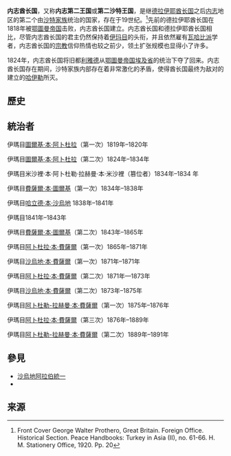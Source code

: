 {{NoteTA|1=zh-cn:奥斯曼帝国;zh-tw:鄂圖曼帝國;zh-hk:奧托曼帝國;|2=zh-cn:沙特;zh-hant:沙特;zh-tw:沙烏地}}{{Infobox Former Country
|native_name = {{rtl-lang|ar|إمارة نجد}}
|conventional_long_name  = 内志酋长国
|common_name  = 内志
|continent    = 亚洲
|region       = 中东
|country      = 沙特阿拉伯
|year_start   = 1818年
|year_end     = 1891年
|event_start  = 建立
|event1       = 夺回[[利雅德|利雅德]]
|date_event1  = 1824年
|event_end    = 穆雷达之战
|p1=埃及省
|s1=杰贝勒沙马尔酋长国
|s2=特鲁西尔阿曼
|flag_s1=Flag of the Emirate of Ha'il.svg
|flag_s2=Flag of the Trucial States.svg
|flag_p1=Flag of Egypt (1844-1867).svg
|image_map = Second Saudi State.svg
|image_flag = Flag of the Second Saudi State.svg
|flag_type = 国旗
|capital = 利雅得
|latd=24|latm=64|latNS=N|longd=46|longm=74|longEW=E
|common_languages = [[阿拉伯语|阿拉伯语]]、[[波斯语|波斯语]]、[[奥斯曼土耳其语|奥斯曼土耳其语]]
|government_type = 君主制
|title_leader = [[沙特阿拉伯国王|伊玛目]]
|leader1 = 图尔基·本·阿卜杜拉<small>（首）</small>
|year_leader1 = 1819–1820
|leader2 = 阿卜杜勒·拉赫曼·本·费萨尔·图尔基<small>（末）</small>
|year_leader2 = 1889–1891
|religion = [[伊斯兰教|伊斯兰教]][[逊尼派|逊尼派]]
|today = {{KSA}}<br/>{{QAT}}<ref>Alexei Vassiliev, ''The History of Saudi Arabia'', London, UK: Al Saqi Books, 1998, p. 185</ref><br/>{{UAE}}<ref name="#1">Vassiliev, p. 165, 186</ref><br/>{{OMN}}<ref name="#1"/><br/>{{BHR}}<ref>Vassiliev, p. 177</ref>
}}{{沙特阿拉伯历史}}
'''内志酋长国'''，又称'''内志第二王国'''或'''第二沙特王国'''，是继[[德拉伊耶酋长国|德拉伊耶酋长国]]之后[[内志|内志]]地区的第二个由[[沙地王朝|沙特家族]]统治的国家，存在于19世纪。<ref>Front Cover George Walter Prothero, Great Britain. Foreign Office. Historical Section. Peace Handbooks: Turkey in Asia (II), no. 61-66. H. M. Stationery Office, 1920. Pp. 20</ref>先前的德拉伊耶酋长国在1818年被[[奥斯曼帝国|鄂圖曼帝国]]击败，内志酋长国建立。内志酋长国和德拉伊耶酋长国相比，尽管内志酋长国的君主仍然保持着[[伊玛目|伊玛目]]的头衔，并且依然雇有[[瓦哈比派|瓦哈比派]]学者，内志酋长国的[[宗教|宗教]]信仰热情也较之前少，领土扩张规模也显得小了许多。

1824年，内志酋长国将旧都[[利雅德|利雅德]]从[[奥斯曼帝国|鄂圖曼帝国]][[埃及省|埃及省]]的统治下夺了回来。内志酋长国存在期间，沙特家族内部存在着非常激化的矛盾，使得酋长国最终为敌对的{{link-en|拉希德家族|Al Rashid}}建立的[[舍迈尔山酋长国|哈伊勒]]所灭。

== 歷史 ==

== 統治者 ==
伊瑪目[[图尔基·本·阿卜杜拉|圖爾基·本·阿卜杜拉]]（第一次）1819年–1820年

伊瑪目[[图尔基·本·阿卜杜拉|圖爾基·本·阿卜杜拉]]（第二次）1824年–1834年

伊瑪目米沙裡·本·阿卜杜勒·拉赫曼·本·米沙裡（篡位者）1834年–1834 年

伊瑪目[[费萨尔·本·图尔基|費薩爾·本·圖爾基]]（第一次）1834年–1838年

伊瑪目[[哈立德·本·沙特|哈立德·本·沙烏地]] 1838年–1841年

伊瑪目{{link-en|阿卜杜拉·本·圖納揚·沙烏地|Abdullah bin Thunayan Al Saud}}1841年–1843年

伊瑪目[[费萨尔·本·图尔基|費薩爾·本·圖爾基]]（第二次）1843年–1865年

伊瑪目[[阿卜杜拉·本·费萨尔|阿卜杜拉·本·費薩爾]]（第一次）1865年–1871年

伊瑪目[[沙特·本·費薩爾|沙烏地·本·費薩爾]]（第一次）1871年–1871年

伊瑪目[[阿卜杜拉·本·费萨尔|阿卜杜拉·本·費薩爾]]（第二次）1871年––1873年

伊瑪目[[沙特·本·費薩爾|沙烏地·本·費薩爾]]（第二次）1873年–1875年

伊瑪目[[阿卜杜勒-拉赫曼·本·费萨尔|阿卜杜勒-拉赫曼·本·費薩爾]]（第一次）1875年–1876年

伊瑪目[[阿卜杜拉·本·费萨尔|阿卜杜拉·本·費薩爾]]（第三次）1876年–1889年

伊瑪目[[阿卜杜勒-拉赫曼·本·费萨尔|阿卜杜勒-拉赫曼·本·費薩爾]]（第二次）1889年–1891年

== 參見 ==

* [[沙特阿拉伯统一|沙烏地阿拉伯統一]]
* {{link-en|遜尼派王朝列表|List of Sunni dynasties}}

==来源==
{{reflist}}